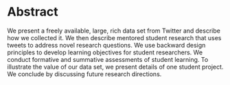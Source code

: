 # Abstract

We present a freely available, large, rich data set from Twitter and describe how we collected 
it. We then describe mentored student research that uses tweets to address novel research
questions. We use backward design principles to develop learning objectives
for student researchers. We conduct formative and summative assessments of student learning.
To illustrate the value of our data set, we 
present details of one student project. We conclude by discussing future research 
directions.